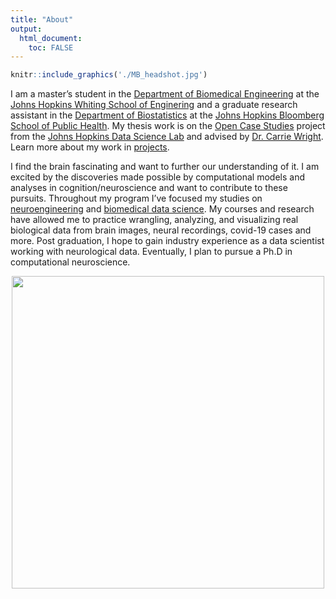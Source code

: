 ```yaml
---
title: "About"
output: 
  html_document:
    toc: FALSE
---
```

```r
knitr::include_graphics('./MB_headshot.jpg')
```
<!-- ![](./MB_headshot.jpg){width=20%} -->


I am a master's student in the [Department of Biomedical Engineering](https://www.bme.jhu.edu/) at the [Johns Hopkins Whiting School of Enginering](https://engineering.jhu.edu/) and a graduate research assistant in the [Department of Biostatistics](https://www.jhsph.edu/departments/biostatistics/) at the [Johns Hopkins Bloomberg School of Public Health](https://www.jhsph.edu/). My thesis work is on the [Open Case Studies](https://www.opencasestudies.org/) project from the [Johns Hopkins Data Science Lab](https://jhudatascience.org/) and advised by [Dr. Carrie Wright](https://carriewright11.github.io/). Learn more about my work in [projects](./projects.html).

I find the brain fascinating and want to further our understanding of it. I am excited by the discoveries made possible by computational models and analyses in cognition/neuroscience and want to contribute to these pursuits. Throughout my program I've focused my studies on [neuroengineering](https://www.bme.jhu.edu/research/research-areas/neuroengineering/) and [biomedical data science](https://www.bme.jhu.edu/research/research-areas/biomedical-data-science/). My courses and research have allowed me to practice wrangling, analyzing, and visualizing real biological data from brain images, neural recordings, covid-19 cases and more. Post graduation, I hope to gain industry experience as a data scientist working with neurological data. Eventually, I plan to pursue a Ph.D in computational neuroscience.\  




<center>
![](https://ghchart.rshah.org/mbreshock){width=500px}
</center>
